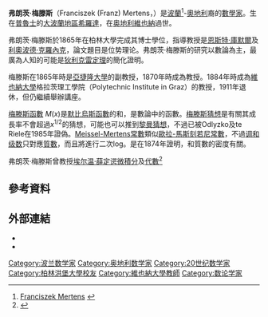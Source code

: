 {{Infobox scientist
| name              = 弗朗茨·梅滕斯<br/>Franz Mertens
| image             = Franz Mertens.jpg
| image_size        = 
| caption           = 
| birth_date        = {{birth date|1840|3|20|df=y}}
| birth_place       = [[普魯士|普魯士]][[大波蘭地區希羅達|大波蘭地區希羅達]]
| death_date        = {{death date and age|1927|3|5|1840|3|20|df=y}}
| death_place       = [[奥地利第一共和国|奥地利]][[維也納|維也納]]
| nationality       = [[德國|德國]]
| fields            = [[數學|數學]]
| workplaces        = [[維也納大學|維也納大學]]<br> [[亞捷隆大學|亞捷隆大學]]
| alma_mater        = [[柏林大學|柏林大學]]
| doctoral_advisor  = [[恩斯特·库默尔|恩斯特·库默尔]]<br>[[利奥波德·克罗内克|利奥波德·克罗内克]]
| doctoral_students = [[Ernst_S._Fischer|Ernst S. Fischer]]<br>[[Eduard_Helly|Eduard Helly]]<br>[[Tonio_Rella|Tonio Rella]]
| known_for         = [[梅滕斯函數|梅滕斯函數]]<br>[[Meissel-Mertens常數|Meissel-Mertens常數]]<br>{{le|梅滕斯定理|Mertens' theorems}}
| awards            = 
}}
'''弗朗茨·梅滕斯'''（Franciszek (Franz) Mertens，{{bd|1840年|3月20日|1927年|3月5日}}）是[[波蘭|波蘭]]<ref>[http://info-poland.buffalo.edu/web/sci_health/math/Mertens/Mertens.html Franciszek Mertens] {{webarchive|url=https://web.archive.org/web/20160303220910/http://info-poland.buffalo.edu/web/sci_health/math/Mertens/Mertens.html |date=2016-03-03 }}</ref>-[[奧地利|奧地利]]裔的[[數學家|數學家]]。生在[[普魯士|普魯士]]的[[大波蘭地區希羅達|大波蘭地區希羅達]]，在[[奥地利第一共和国|奥地利]][[維也納|維也納]]過世。

弗朗茨·梅滕斯於1865年在柏林大學完成其博士學位，指導教授是[[恩斯特·庫默爾|恩斯特·庫默爾]]及[[利奧波德·克羅內克|利奧波德·克羅內克]]，論文題目是位势理论。弗朗茨·梅滕斯的研究以數論為主，最廣為人知的可能是[[狄利克雷定理|狄利克雷定理]]的簡化證明。

梅滕斯在1865年時是[[亞捷隆大學|亞捷隆大學]]的副教授，1870年時成為教授。1884年時成為[[維也納大學|維也納大學]]格拉茨理工學院（Polytechnic Institute in Graz）的教授，1911年退休，但仍繼續舉辦講座。

[[梅滕斯函數|梅滕斯函數]] ''M''(''x'')是[[默比烏斯函數|默比烏斯函數]]的和，是數論中的函數。[[梅滕斯猜想|梅滕斯猜想]]是有關其成長率不會超過''x''<sup>1/2</sup>的猜想，可能也可以推到[[黎曼猜想|黎曼猜想]]，不過已被Odlyzko及te Riele在1985年證偽。[[Meissel-Mertens常數|Meissel-Mertens常數]]類似[[歐拉-馬斯刻若尼常數|歐拉-馬斯刻若尼常數]]，不過[[调和级数|调和级数]]只對應[[質數|質數]]，而且將進行二次log。{{le|梅滕斯定理|Mertens' theorems}}是在1874年證明，和質數的密度有關。

弗朗茨·梅滕斯曾教授[[埃尔温·薛定谔|埃尔温·薛定谔]][[微積分|微積分]]及[[代數|代數]]<ref>{{cite web | url=http://www-history.mcs.st-andrews.ac.uk/Biographies/Schrodinger.html | title=Erwin Rudolf Josef Alexander Schrödinger | work=School of Mathematics and Statistics University of St Andrews, Scotland | accessdate=2015-07-26 | archive-date=2011-08-18 | archive-url=https://www.webcitation.org/612B6NFTG?url=http://www-history.mcs.st-andrews.ac.uk/Biographies/Schrodinger.html | dead-url=no }}</ref>

==參考資料==
{{reflist}}

==外部連結==
* {{MacTutor Biography|id=Mertens}}
* {{MathGenealogy|id=49524}}

{{Authority control}}
{{DEFAULTSORT:Mertens, Franz}}
<!--[[Category:1840_births|Category:1840 births]]
[[Category:1927_deaths|Category:1927 deaths]]-->
<!--[[Category:People_from_Środa_Wielkopolska|Category:People from Środa Wielkopolska]]-->
[[Category:波兰数学家|Category:波兰数学家]]
[[Category:奥地利数学家|Category:奥地利数学家]]
[[Category:20世纪数学家|Category:20世纪数学家]]
[[Category:柏林洪堡大學校友|Category:柏林洪堡大學校友]]
[[Category:維也納大學教師|Category:維也納大學教師]]
[[Category:数论学家|Category:数论学家]]
<!--[[Category:Jagiellonian_University_faculty|Category:Jagiellonian University faculty]]-->